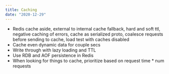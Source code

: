 ```yaml
---
title: Caching
date: "2020-12-29"
---
```


- Redis cache aside, external to internal cache fallback, hard and soft ttl, negative caching of errors, cache as serialized proto, coalesce requests before sending to cache, load test with caches disabled
- Cache even dynamic data for couple secs
- Write through with lazy loading and TTL
- Use RDB and AOF persistence in Redis
- When looking for things to cache, prioritize based on request time * num requests
